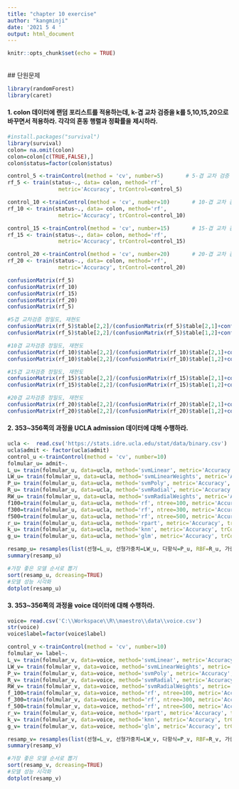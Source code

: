 ---
title: "chapter 10 exercise"
author: "kangminji"
date: '2021 5 4 '
output: html_document
---

```{r setup, include=FALSE}
knitr::opts_chunk$set(echo = TRUE)
```
<br>
## 단원문제
```{r}
library(randomForest)
library(caret)
```

#### 1. colon 데이터에 랜덤 포리스트를 적용하는데, k-겹 교차 검증을 k를 5,10,15,20으로 바꾸면서 적용하라. 각각의 혼동 행렬과 정확률을 제시하라.
```{r}
#install.packages("survival")
library(survival)
colon= na.omit(colon)
colon=colon[c(TRUE,FALSE),]
colon$status=factor(colon$status)

control_5 <-trainControl(method = 'cv', number=5)       # 5-겹 교차 검증 지정
rf_5 <- train(status~., data= colon, method='rf',   
                metric='Accuracy', trControl=control_5) 

control_10 <-trainControl(method = 'cv', number=10)       # 10-겹 교차 검증 지정
rf_10 <- train(status~., data= colon, method='rf',   
                metric='Accuracy', trControl=control_10) 

control_15 <-trainControl(method = 'cv', number=15)       # 15-겹 교차 검증 지정
rf_15 <- train(status~., data= colon, method='rf',   
                metric='Accuracy', trControl=control_15) 

control_20 <-trainControl(method = 'cv', number=20)       # 20-겹 교차 검증 지정
rf_20 <- train(status~., data= colon, method='rf',   
                metric='Accuracy', trControl=control_20) 

confusionMatrix(rf_5)   
confusionMatrix(rf_10)   
confusionMatrix(rf_15)  
confusionMatrix(rf_20)  
confusionMatrix(rf_5)   

#5겹 교차검증 정밀도, 재현도
confusionMatrix(rf_5)$table[2,2]/(confusionMatrix(rf_5)$table[2,1]+confusionMatrix(rf_5)$table[2,2])
confusionMatrix(rf_5)$table[2,2]/(confusionMatrix(rf_5)$table[1,2]+confusionMatrix(rf_5)$table[2,2]) 

#10겹 교차검증 정밀도, 재현도
confusionMatrix(rf_10)$table[2,2]/(confusionMatrix(rf_10)$table[2,1]+confusionMatrix(rf_10)$table[2,2]) 
confusionMatrix(rf_10)$table[2,2]/(confusionMatrix(rf_10)$table[1,2]+confusionMatrix(rf_10)$table[2,2]) 

#15겹 교차검증 정밀도, 재현도
confusionMatrix(rf_15)$table[2,2]/(confusionMatrix(rf_15)$table[2,1]+confusionMatrix(rf_15)$table[2,2])  
confusionMatrix(rf_15)$table[2,2]/(confusionMatrix(rf_15)$table[1,2]+confusionMatrix(rf_15)$table[2,2]) 

#20겹 교차검증 정밀도, 재현도
confusionMatrix(rf_20)$table[2,2]/(confusionMatrix(rf_20)$table[2,1]+confusionMatrix(rf_20)$table[2,2]) 
confusionMatrix(rf_20)$table[2,2]/(confusionMatrix(rf_20)$table[1,2]+confusionMatrix(rf_20)$table[2,2]) 
```



#### 2. 353~356쪽의 과정을 UCLA admission 데이터에 대해 수행하라.
```{r}
ucla <-  read.csv('https://stats.idre.ucla.edu/stat/data/binary.csv')
ucla$admit <- factor(ucla$admit)
control_u <-trainControl(method = 'cv', number=10) 
folmular_u= admit~.
L_u= train(folmular_u, data=ucla, method='svmLinear', metric='Accuracy', trControl=control_u)
LW_u= train(folmular_u, data=ucla, method='svmLinearWeights', metric='Accuracy', trControl=control_u)
P_u= train(folmular_u, data=ucla, method='svmPoly', metric='Accuracy', trControl=control_u)
R_u= train(folmular_u, data=ucla, method='svmRadial', metric='Accuracy', trControl=control_u)
RW_u= train(folmular_u, data=ucla, method='svmRadialWeights', metric='Accuracy', trControl=control_u)
f100=train(folmular_u, data=ucla, method='rf', ntree=100, metric='Accuracy', trControl=control_u)
f300=train(folmular_u, data=ucla, method='rf', ntree=300, metric='Accuracy', trControl=control_u)
f500=train(folmular_u, data=ucla, method='rf', ntree=500, metric='Accuracy', trControl=control_u)
r_u= train(folmular_u, data=ucla, method='rpart', metric='Accuracy', trControl=control_u)
k_u= train(folmular_u, data=ucla, method='knn', metric='Accuracy', trControl=control_u)
g_u= train(folmular_u, data=ucla, method='glm', metric='Accuracy', trControl=control_u)

resamp_u= resamples(list(선형=L_u, 선형가중치=LW_u, 다항식=P_u, RBF=R_u, 가중치=RW_u, rf100=f100, rf300=f300, rf500=f500, tree=r_u, knn=k_u, glm=g_u))
summary(resamp_u)

#가장 좋은 모델 순서로 뽑기
sort(resamp_u, dcreasing=TRUE)
#모델 성능 시각화
dotplot(resamp_u)
```

#### 3. 353~356쪽의 과정을 voice 데이터에 대해 수행하라.
```{r}
voice= read.csv('C:\\Workspace\\R\\maestro\\data\\voice.csv')
str(voice)
voice$label=factor(voice$label)

control_v <-trainControl(method = 'cv', number=10) 
folmular_v= label~.
L_v= train(folmular_v, data=voice, method='svmLinear', metric='Accuracy', trControl=control_v)
LW_v= train(folmular_v, data=voice, method='svmLinearWeights', metric='Accuracy', trControl=control_v)
P_v= train(folmular_v, data=voice, method='svmPoly', metric='Accuracy', trControl=control_v)
R_v= train(folmular_v, data=voice, method='svmRadial', metric='Accuracy', trControl=control_v)
RW_v= train(folmular_v, data=voice, method='svmRadialWeights', metric='Accuracy', trControl=control_v)
f_100=train(folmular_v, data=voice, method='rf', ntree=100, metric='Accuracy', trControl=control_v)
f_300=train(folmular_v, data=voice, method='rf', ntree=300, metric='Accuracy', trControl=control_v)
f_500=train(folmular_v, data=voice, method='rf', ntree=500, metric='Accuracy', trControl=control_v)
r_v= train(folmular_v, data=voice, method='rpart', metric='Accuracy', trControl=control_v)
k_v= train(folmular_v, data=voice, method='knn', metric='Accuracy', trControl=control_v)
g_v= train(folmular_v, data=voice, method='glm', metric='Accuracy', trControl=control_v)

resamp_v= resamples(list(선형=L_v, 선형가중치=LW_v, 다항식=P_v, RBF=R_v, 가중치=RW_v, rf100=f_100, rf300=f_300, rf500=f_500, tree=r_v, knn=k_v, glm=g_v))
summary(resamp_v)

#가장 좋은 모델 순서로 뽑기
sort(resamp_v, dcreasing=TRUE)
#모델 성능 시각화
dotplot(resamp_v)
```




